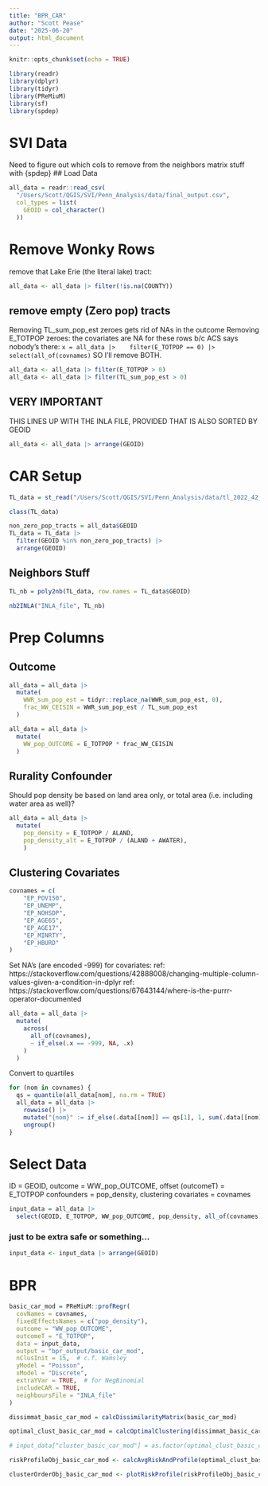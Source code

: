 ```yaml
---
title: "BPR_CAR"
author: "Scott Pease"
date: "2025-06-20"
output: html_document
---
```


```r
knitr::opts_chunk$set(echo = TRUE)
```

```r
library(readr)
library(dplyr)
library(tidyr)
library(PReMiuM)
library(sf)
library(spdep)
```

# SVI Data
Need to figure out which cols to remove from the neighbors matrix stuff 
with {spdep}
## Load Data
```r
all_data = readr::read_csv(
  "/Users/Scott/QGIS/SVI/Penn_Analysis/data/final_output.csv",
  col_types = list(
    GEOID = col_character()
  ))
```

# Remove Wonky Rows
remove that Lake Erie (the literal lake) tract:
```r
all_data <- all_data |> filter(!is.na(COUNTY))
```

## remove empty (Zero pop) tracts
Removing TL_sum_pop_est zeroes gets rid of NAs in the outcome
Removing E_TOTPOP zeroes: the covariates are NA for these rows
b/c ACS says nobody's there:
`x = all_data |> 
  filter(E_TOTPOP == 0) |> 
  select(all_of(covnames)
`
SO I'll remove BOTH.
```r
all_data <- all_data |> filter(E_TOTPOP > 0)
all_data <- all_data |> filter(TL_sum_pop_est > 0)
```

## VERY IMPORTANT
THIS LINES UP WITH THE INLA FILE, PROVIDED THAT IS ALSO SORTED BY GEOID
```r
all_data <- all_data |> arrange(GEOID)
```


# CAR Setup
```r
TL_data = st_read("/Users/Scott/QGIS/SVI/Penn_Analysis/data/tl_2022_42_tract/tl_2022_42_tract.shp")
```

```r
class(TL_data)
```

```r
non_zero_pop_tracts = all_data$GEOID
TL_data = TL_data |> 
  filter(GEOID %in% non_zero_pop_tracts) |> 
  arrange(GEOID)
```

## Neighbors Stuff
```r
TL_nb = poly2nb(TL_data, row.names = TL_data$GEOID)
```

```r
nb2INLA("INLA_file", TL_nb)
```


# Prep Columns
## Outcome
```r
all_data = all_data |> 
  mutate(
    WWR_sum_pop_est = tidyr::replace_na(WWR_sum_pop_est, 0),
    frac_WW_CEISIN = WWR_sum_pop_est / TL_sum_pop_est
  )
```

```r
all_data = all_data |> 
  mutate(
    WW_pop_OUTCOME = E_TOTPOP * frac_WW_CEISIN
  )
```

## Rurality Confounder
Should pop density be based on land area only, or total area (i.e. including water area as well)?
```r
all_data = all_data |> 
  mutate(
    pop_density = E_TOTPOP / ALAND,
    pop_density_alt = E_TOTPOP / (ALAND + AWATER),
    )
```

## Clustering Covariates
```r
covnames = c(
    "EP_POV150", 
    "EP_UNEMP",
    "EP_NOHSDP",
    "EP_AGE65",
    "EP_AGE17",
    "EP_MINRTY",
    "EP_HBURD"
)
```

Set NA's (are encoded -999) for covariates:
ref: https://stackoverflow.com/questions/42888008/changing-multiple-column-values-given-a-condition-in-dplyr
ref: https://stackoverflow.com/questions/67643144/where-is-the-purrr-operator-documented
```r
all_data = all_data |> 
  mutate(
    across(
      all_of(covnames),
      ~ if_else(.x == -999, NA, .x)
    )
  )
```

Convert to quartiles
```r
for (nom in covnames) {
  qs = quantile(all_data[nom], na.rm = TRUE)
  all_data = all_data |>
    rowwise() |> 
    mutate("{nom}" := if_else(.data[[nom]] == qs[1], 1, sum(.data[[nom]] > qs))) |> 
    ungroup()
}
```

# Select Data
ID = GEOID,
outcome = WW_pop_OUTCOME,
offset (outcomeT) = E_TOTPOP
confounders = pop_density,
clustering covariates = covnames
```r
input_data = all_data |> 
  select(GEOID, E_TOTPOP, WW_pop_OUTCOME, pop_density, all_of(covnames))
```

### just to be extra safe or something...
```r
input_data <- input_data |> arrange(GEOID)
```


# BPR
```r
basic_car_mod = PReMiuM::profRegr(
  covNames = covnames,
  fixedEffectsNames = c("pop_density"),
  outcome = "WW_pop_OUTCOME",
  outcomeT = "E_TOTPOP",
  data = input_data,
  output = "bpr_output/basic_car_mod",
  nClusInit = 15,  # c.f. Wamsley
  yModel = "Poisson",
  xModel = "Discrete",
  extraYVar = TRUE,  # for NegBinomial
  includeCAR = TRUE,
  neighboursFile = "INLA_file"
)
```


```r
dissimmat_basic_car_mod = calcDissimilarityMatrix(basic_car_mod)
```

```r
optimal_clust_basic_car_mod = calcOptimalClustering(dissimmat_basic_car_mod)
```

```r
# input_data["cluster_basic_car_mod"] = as.factor(optimal_clust_basic_car_mod[["clustering"]])
```

```r
riskProfileObj_basic_car_mod <- calcAvgRiskAndProfile(optimal_clust_basic_car_mod)
```

```r
clusterOrderObj_basic_car_mod <- plotRiskProfile(riskProfileObj_basic_car_mod, "risk_profile_basic_car_mod.png")
```
